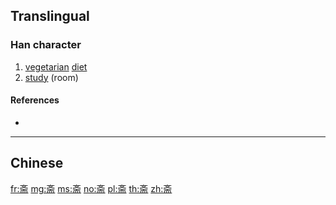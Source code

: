 {{also|齋}}
==Translingual==
{{Han simplified forms|齋|斎|斋}}
===Han character===
{{Han char|rn=67|rad=文|as=06|sn=10|four=|canj=YKMBL|ids=⿱文而}}

# [[vegetarian]] [[diet]]
# [[study]] (room)

====References====
* {{Han ref|kx=0477.050|dkj=13460|dj=0835.020|hdz=32170.070|uh=658B|ud=25995}}

----

==Chinese==
{{zh-see|齋}}

[[fr:斋]]
[[mg:斋]]
[[ms:斋]]
[[no:斋]]
[[pl:斋]]
[[th:斋]]
[[zh:斋]]